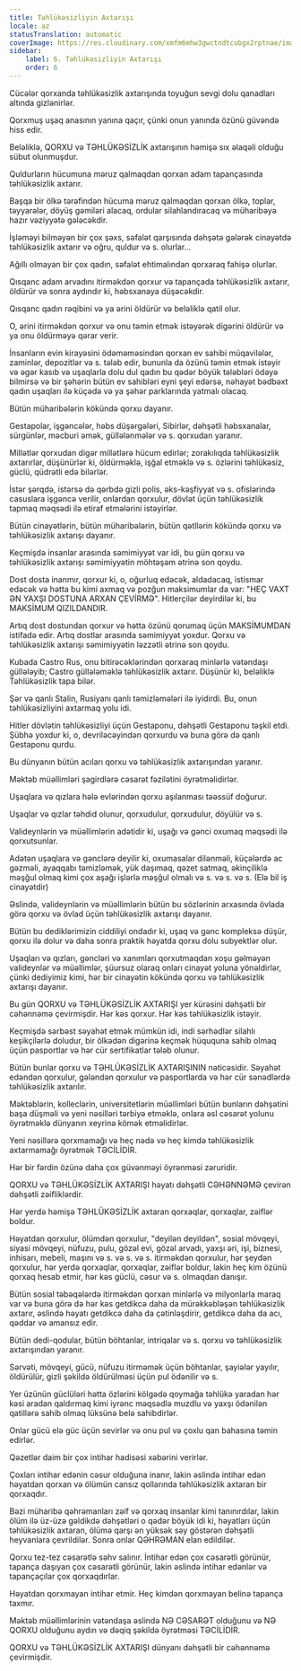 ```yaml
---
title: Təhlükəsizliyin Axtarışı
locale: az
statusTranslation: automatic
coverImage: https://res.cloudinary.com/xmfm6mhw3gwctndtcubgx2rptnae/image/upload/v1740337243/small_cover_educacion_fundamental_a051170f1c.webp
sidebar:
    label: 6. Təhlükəsizliyin Axtarışı
    order: 6
---
```

Cücələr qorxanda təhlükəsizlik axtarışında toyuğun sevgi dolu qanadları altında gizlənirlər.

Qorxmuş uşaq anasının yanına qaçır, çünki onun yanında özünü güvəndə hiss edir.

Beləliklə, QORXU və TƏHLÜKƏSİZLİK axtarışının həmişə sıx əlaqəli olduğu sübut olunmuşdur.

Quldurların hücumuna məruz qalmaqdan qorxan adam tapançasında təhlükəsizlik axtarır.

Başqa bir ölkə tərəfindən hücuma məruz qalmaqdan qorxan ölkə, toplar, təyyarələr, döyüş gəmiləri alacaq, ordular silahlandıracaq və müharibəyə hazır vəziyyətə gələcəkdir.

İşləməyi bilməyən bir çox şəxs, səfalət qarşısında dəhşətə gələrək cinayətdə təhlükəsizlik axtarır və oğru, quldur və s. olurlar...

Ağıllı olmayan bir çox qadın, səfalət ehtimalından qorxaraq fahişə olurlar.

Qısqanc adam arvadını itirməkdən qorxur və tapançada təhlükəsizlik axtarır, öldürür və sonra aydındır ki, həbsxanaya düşəcəkdir.

Qısqanc qadın rəqibini və ya ərini öldürür və beləliklə qatil olur.

O, ərini itirməkdən qorxur və onu təmin etmək istəyərək digərini öldürür və ya onu öldürməyə qərar verir.

İnsanların evin kirayəsini ödəməməsindən qorxan ev sahibi müqavilələr, zaminlər, depozitlər və s. tələb edir, bununla da özünü təmin etmək istəyir və əgər kasıb və uşaqlarla dolu dul qadın bu qədər böyük tələbləri ödəyə bilmirsə və bir şəhərin bütün ev sahibləri eyni şeyi edərsə, nəhayət bədbəxt qadın uşaqları ilə küçədə və ya şəhər parklarında yatmalı olacaq.

Bütün müharibələrin kökündə qorxu dayanır.

Gestapolar, işgəncələr, həbs düşərgələri, Sibirlər, dəhşətli həbsxanalar, sürgünlər, məcburi əmək, güllələnmələr və s. qorxudan yaranır.

Millətlər qorxudan digər millətlərə hücum edirlər; zorakılıqda təhlükəsizlik axtarırlar, düşünürlər ki, öldürməklə, işğal etməklə və s. özlərini təhlükəsiz, güclü, qüdrətli edə bilərlər.

İstər şərqdə, istərsə də qərbdə gizli polis, əks-kəşfiyyat və s. ofislərində casuslara işgəncə verilir, onlardan qorxulur, dövlət üçün təhlükəsizlik tapmaq məqsədi ilə etiraf etmələrini istəyirlər.

Bütün cinayətlərin, bütün müharibələrin, bütün qətllərin kökündə qorxu və təhlükəsizlik axtarışı dayanır.

Keçmişdə insanlar arasında səmimiyyət var idi, bu gün qorxu və təhlükəsizlik axtarışı səmimiyyətin möhtəşəm ətrinə son qoydu.

Dost dosta inanmır, qorxur ki, o, oğurluq edəcək, aldadacaq, istismar edəcək və hətta bu kimi axmaq və pozğun maksimumlar da var: "HEÇ VAXT ƏN YAXŞI DOSTUNA ARXAN ÇEVİRMƏ". Hitlerçilər deyirdilər ki, bu MAKSİMUM QIZILDANDIR.

Artıq dost dostundan qorxur və hətta özünü qorumaq üçün MAKSİMUMDAN istifadə edir. Artıq dostlar arasında səmimiyyət yoxdur. Qorxu və təhlükəsizlik axtarışı səmimiyyətin ləzzətli ətrinə son qoydu.

Kubada Castro Rus, onu bitirəcəklərindən qorxaraq minlərlə vətəndaşı güllələyib; Castro güllələməklə təhlükəsizlik axtarır. Düşünür ki, beləliklə Təhlükəsizlik tapa bilər.

Şər və qanlı Stalin, Rusiyanı qanlı təmizləmələri ilə iyidirdi. Bu, onun təhlükəsizliyini axtarmaq yolu idi.

Hitler dövlətin təhlükəsizliyi üçün Gestaponu, dəhşətli Gestaponu təşkil etdi. Şübhə yoxdur ki, o, devriləcəyindən qorxurdu və buna görə də qanlı Gestaponu qurdu.

Bu dünyanın bütün acıları qorxu və təhlükəsizlik axtarışından yaranır.

Məktəb müəllimləri şagirdlərə cəsarət fəzilətini öyrətməlidirlər.

Uşaqlara və qızlara hələ evlərindən qorxu aşılanması təəssüf doğurur.

Uşaqlar və qızlar təhdid olunur, qorxudulur, qorxudulur, döyülür və s.

Valideynlərin və müəllimlərin adətidir ki, uşağı və gənci oxumaq məqsədi ilə qorxutsunlar.

Adətən uşaqlara və gənclərə deyilir ki, oxumasalar dilənməli, küçələrdə ac gəzməli, ayaqqabı təmizləmək, yük daşımaq, qəzet satmaq, əkinçiliklə məşğul olmaq kimi çox aşağı işlərlə məşğul olmalı və s. və s. və s. (Elə bil iş cinayətdir)

Əslində, valideynlərin və müəllimlərin bütün bu sözlərinin arxasında övlada görə qorxu və övlad üçün təhlükəsizlik axtarışı dayanır.

Bütün bu dediklərimizin ciddiliyi ondadır ki, uşaq və gənc kompleksə düşür, qorxu ilə dolur və daha sonra praktik həyatda qorxu dolu subyektlər olur.

Uşaqları və qızları, gəncləri və xanımları qorxutmaqdan xoşu gəlməyən valideynlər və müəllimlər, şüursuz olaraq onları cinayət yoluna yönəldirlər, çünki dediyimiz kimi, hər bir cinayətin kökündə qorxu və təhlükəsizlik axtarışı dayanır.

Bu gün QORXU və TƏHLÜKƏSİZLİK AXTARIŞI yer kürəsini dəhşətli bir cəhənnəmə çevirmişdir. Hər kəs qorxur. Hər kəs təhlükəsizlik istəyir.

Keçmişdə sərbəst səyahət etmək mümkün idi, indi sərhədlər silahlı keşikçilərlə doludur, bir ölkədən digərinə keçmək hüququna sahib olmaq üçün pasportlar və hər cür sertifikatlar tələb olunur.

Bütün bunlar qorxu və TƏHLÜKƏSİZLİK AXTARIŞININ nəticəsidir. Səyahət edəndən qorxulur, gələndən qorxulur və pasportlarda və hər cür sənədlərdə təhlükəsizlik axtarılır.

Məktəblərin, kolleclərin, universitetlərin müəllimləri bütün bunların dəhşətini başa düşməli və yeni nəsilləri tərbiyə etməklə, onlara əsl cəsarət yolunu öyrətməklə dünyanın xeyrinə kömək etməlidirlər.

Yeni nəsillərə qorxmamağı və heç nədə və heç kimdə təhlükəsizlik axtarmamağı öyrətmək TƏCİLİDİR.

Hər bir fərdin özünə daha çox güvənməyi öyrənməsi zəruridir.

QORXU və TƏHLÜKƏSİZLİK AXTARIŞI həyatı dəhşətli CƏHƏNNƏMƏ çevirən dəhşətli zəifliklərdir.

Hər yerdə həmişə TƏHLÜKƏSİZLİK axtaran qorxaqlar, qorxaqlar, zəiflər boldur.

Həyatdan qorxulur, ölümdən qorxulur, "deyilən deyildən", sosial mövqeyi, siyasi mövqeyi, nüfuzu, pulu, gözəl evi, gözəl arvadı, yaxşı əri, işi, biznesi, inhisarı, mebeli, maşını və s. və s. və s. itirməkdən qorxulur, hər şeydən qorxulur, hər yerdə qorxaqlar, qorxaqlar, zəiflər boldur, lakin heç kim özünü qorxaq hesab etmir, hər kəs güclü, cəsur və s. olmaqdan danışır.

Bütün sosial təbəqələrdə itirməkdən qorxan minlərlə və milyonlarla maraq var və buna görə də hər kəs getdikcə daha da mürəkkəbləşən təhlükəsizlik axtarır, əslində həyatı getdikcə daha da çətinləşdirir, getdikcə daha da acı, qəddar və amansız edir.

Bütün dedi-qodular, bütün böhtanlar, intriqalar və s. qorxu və təhlükəsizlik axtarışından yaranır.

Sərvəti, mövqeyi, gücü, nüfuzu itirməmək üçün böhtanlar, şayiələr yayılır, öldürülür, gizli şəkildə öldürülməsi üçün pul ödənilir və s.

Yer üzünün güclüləri hətta özlərini kölgədə qoymağa təhlükə yaradan hər kəsi aradan qaldırmaq kimi iyrənc məqsədlə muzdlu və yaxşı ödənilən qatillərə sahib olmaq lüksünə belə sahibdirlər.

Onlar gücü elə güc üçün sevirlər və onu pul və çoxlu qan bahasına təmin edirlər.

Qəzetlər daim bir çox intihar hadisəsi xəbərini verirlər.

Çoxları intihar edənin cəsur olduğuna inanır, lakin əslində intihar edən həyatdan qorxan və ölümün cansız qollarında təhlükəsizlik axtaran bir qorxaqdır.

Bəzi müharibə qəhrəmanları zəif və qorxaq insanlar kimi tanınırdılar, lakin ölüm ilə üz-üzə gəldikdə dəhşətləri o qədər böyük idi ki, həyatları üçün təhlükəsizlik axtaran, ölümə qarşı ən yüksək səy göstərən dəhşətli heyvanlara çevrildilər. Sonra onlar QƏHRƏMAN elan edildilər.

Qorxu tez-tez cəsarətlə səhv salınır. İntihar edən çox cəsarətli görünür, tapança daşıyan çox cəsarətli görünür, lakin əslində intihar edənlər və tapançaçılar çox qorxaqdırlar.

Həyatdan qorxmayan intihar etmir. Heç kimdən qorxmayan belinə tapança taxmır.

Məktəb müəllimlərinin vətəndaşa əslində NƏ CƏSARƏT olduğunu və NƏ QORXU olduğunu aydın və dəqiq şəkildə öyrətməsi TƏCİLİDİR.

QORXU və TƏHLÜKƏSİZLİK AXTARIŞI dünyanı dəhşətli bir cəhənnəmə çevirmişdir.

